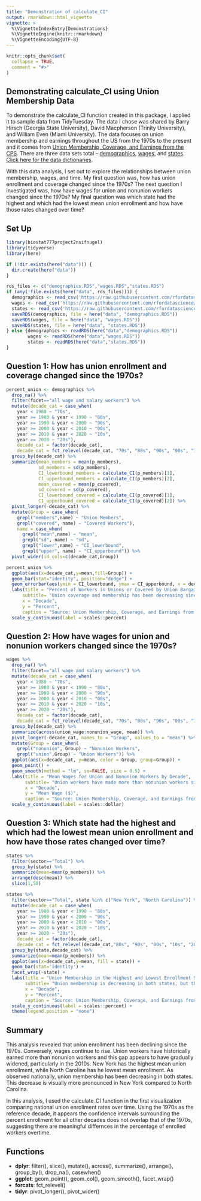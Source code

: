 ```yaml
---
title: "Demonstration of calculate_CI"
output: rmarkdown::html_vignette
vignette: >
  %\VignetteIndexEntry{Demonstrations}
  %\VignetteEngine{knitr::rmarkdown}
  %\VignetteEncoding{UTF-8}
---
```


```r
knitr::opts_chunk$set(
  collapse = TRUE,
  comment = "#>"
)
```

## Demonstrating calculate_CI using Union Membership Data

To demonstrate the calculate_CI function created in this package, I applied it to sample data from TidyTuesday. The data I chose was shared by Barry Hirsch (Georgia State University), David Macpherson (Trinity University), and William Even (Miami University). The data focuses on union membership and earnings throughout the US from the 1970s to the present and it comes from [Union Membership, Coverage, and Earnings from the CPS](https://www.unionstats.com/). There are three data sets total -- [demographics](https://raw.githubusercontent.com/rfordatascience/tidytuesday/master/data/2023/2023-09-05/demographics.csv), [wages](https://raw.githubusercontent.com/rfordatascience/tidytuesday/master/data/2023/2023-09-05/wages.csv), and [states](https://raw.githubusercontent.com/rfordatascience/tidytuesday/master/data/2023/2023-09-05/states.csv). [Click here for the data dictionaries](https://github.com/rfordatascience/tidytuesday/blob/master/data/2023/2023-09-05/readme.md#demographicscsv).

With this data analysis, I set out to explore the relationships between union membership, wages, and time. My first question was, how has union enrollment and coverage changed since the 1970s? The next question I investigated was, how have wages for union and nonunion workers changed since the 1970s? My final question was which state had the highest and which had the lowest mean union enrollment and how have those rates changed over time?

## Set Up

```r
library(biostat777project2nsifnugel)
library(tidyverse)
library(here)

if (!dir.exists(here("data"))) {
  dir.create(here("data"))
}

rds_files <- c("demographics.RDS","wages.RDS","states.RDS")
if (any(!file.exists(here("data", rds_files)))) {
  demographics <- read_csv('https://raw.githubusercontent.com/rfordatascience/tidytuesday/master/data/2023/2023-09-05/demographics.csv')
  wages <- read_csv('https://raw.githubusercontent.com/rfordatascience/tidytuesday/master/data/2023/2023-09-05/wages.csv')
  states <- read_csv('https://raw.githubusercontent.com/rfordatascience/tidytuesday/master/data/2023/2023-09-05/states.csv')
  saveRDS(demographics, file = here("data", "demographics.RDS"))
  saveRDS(wages, file = here("data", "wages.RDS"))
  saveRDS(states, file = here("data", "states.RDS"))
} else {demographics <- readRDS(here("data","demographics.RDS"))
        wages <- readRDS(here("data","wages.RDS"))
        states <- readRDS(here("data","states.RDS"))
}
```

## Question 1: How has union enrollment and coverage changed since the 1970s?

```r
percent_union <- demographics %>%
  drop_na() %>%
  filter(facet=="all wage and salary workers") %>%
  mutate(decade_cat = case_when(
    year < 1980 ~ "70s",
    year >= 1980 & year < 1990 ~ "80s",
    year >= 1990 & year < 2000 ~ "90s",
    year >= 2000 & year < 2010 ~ "00s",
    year >= 2010 & year < 2020 ~ "10s",
    year >= 2020 ~ "20s"),
    decade_cat = factor(decade_cat),
    decade_cat = fct_relevel(decade_cat, "70s", "80s", "90s", "00s", "10s", "20s")) %>%
  group_by(decade_cat) %>%
  summarize(mean_members = mean(p_members),
            sd_members = sd(p_members),
            CI_lowerbound_members = calculate_CI(p_members)[1],
            CI_upperbound_members = calculate_CI(p_members)[2],
            mean_covered = mean(p_covered),
            sd_covered = sd(p_covered), 
            CI_lowerbound_covered = calculate_CI(p_covered)[1],
            CI_upperbound_covered = calculate_CI(p_covered)[2]) %>%
  pivot_longer(-decade_cat) %>%
  mutate(Group = case_when(
    grepl("members",name) ~ "Union Members",
    grepl("covered", name) ~ "Covered Workers"),
    name = case_when(
      grepl("mean",name) ~ "mean",
      grepl("sd", name) ~ "sd",
      grepl("lower",name) ~ "CI_lowerbound",
      grepl("upper", name) ~ "CI_upperbound")) %>%
  pivot_wider(id_cols=c(decade_cat,Group))

percent_union %>%
  ggplot(aes(x=decade_cat,y=mean,fill=Group)) +
  geom_bar(stat="identity", position="dodge") +
  geom_errorbar(aes(ymin = CI_lowerbound, ymax = CI_upperbound, x = decade_cat), width = 0.2, position = position_dodge(width = 0.9)) +
  labs(title = "Percent of Workers in Unions or Covered by Union Bargaining Deals by Decade",
      subtitle= "Union coverage and membership has been decreasing since 1970s.",
      x = "Decade",
      y = "Percent",
      caption = "Source: Union Membership, Coverage, and Earnings from the CPS\nBarry Hirsch (Georgia State University), David Macpherson\n(Trinity University), and William Even (Miami University)") +
  scale_y_continuous(label = scales::percent)
```

## Question 2: How have wages for union and nonunion workers changed since the 1970s?

```r
wages %>%
  drop_na() %>%
  filter(facet=="all wage and salary workers") %>%
  mutate(decade_cat = case_when(
    year < 1980 ~ "70s",
    year >= 1980 & year < 1990 ~ "80s",
    year >= 1990 & year < 2000 ~ "90s",
    year >= 2000 & year < 2010 ~ "00s",
    year >= 2010 & year < 2020 ~ "10s",
    year >= 2020 ~ "20s"),
    decade_cat = factor(decade_cat),
    decade_cat = fct_relevel(decade_cat, "70s", "80s", "90s", "00s", "10s", "20s")) %>%
  group_by(decade_cat) %>%
  summarize(across(union_wage:nonunion_wage, mean)) %>%
  pivot_longer(-decade_cat, names_to = "Group", values_to = "mean") %>%
  mutate(Group = case_when(
    grepl("nonunion", Group) ~ "Nonunion Workers",
    grepl("union",Group) ~ "Union Workers")) %>%
  ggplot(aes(x=decade_cat, y=mean, color = Group, group=Group)) +
  geom_point() +
  geom_smooth(method = "lm", se=FALSE, size = 0.5) +
  labs(title = "Mean Wages for Union and Nonunion Workers by Decade",
       subtitle= "Union workers have made more than nonunion workers since the 1970s.\nThe gap between is increasing gradually.",
       x = "Decade",
       y = "Mean Wage ($)",
       caption = "Source: Union Membership, Coverage, and Earnings from the CPS\nBarry Hirsch (Georgia State University), David Macpherson\n(Trinity University), and William Even (Miami University)") +
  scale_y_continuous(label = scales::dollar)
```

## Question 3: Which state had the highest and which had the lowest mean union enrollment and how have those rates changed over time?

```r
states %>%
  filter(sector=="Total") %>%
  group_by(state) %>%
  summarize(mean=mean(p_members)) %>%
  arrange(desc(mean)) %>%
  slice(1,50)

states %>%
  filter(sector=="Total", state %in% c("New York", "North Carolina")) %>%
  mutate(decade_cat = case_when(
    year >= 1980 & year < 1990 ~ "80s",
    year >= 1990 & year < 2000 ~ "90s",
    year >= 2000 & year < 2010 ~ "00s",
    year >= 2010 & year < 2020 ~ "10s",
    year >= 2020 ~ "20s"),
    decade_cat = factor(decade_cat),
    decade_cat = fct_relevel(decade_cat,"80s", "90s", "00s", "10s", "20s")) %>%
  group_by(state,decade_cat) %>%
  summarize(mean=mean(p_members)) %>%
  ggplot(aes(x=decade_cat,y=mean, fill = state)) +
  geom_bar(stat='identity') +
  facet_wrap(~state) +
  labs(title = "Union Membership in the Highest and Lowest Enrollment States by Decade",
       subtitle= "Union membership is decreasing in both states, but this decline appears to be more\nsteep in New York.",
       x = "Decade",
       y = "Percent",
       caption = "Source: Union Membership, Coverage, and Earnings from the CPS\nBarry Hirsch (Georgia State University), David Macpherson\n(Trinity University), and William Even (Miami University)") +
  scale_y_continuous(label = scales::percent) + 
  theme(legend.position = "none")
```

## Summary

This analysis revealed that union enrollment has been declining since the 1970s. Conversely, wages continue to rise. Union workers have historically earned more than nonunion workers and this gap appears to have gradually widened, particularly in the 2010s. New York has the highest mean union enrollment, while North Caroline has he lowest mean enrollment. As observed nationally, union membership has been decreasing in both states. This decrease is visually more pronounced in New York compared to North Carolina.

In this analysis, I used the calculate_CI function in the first visualization comparing national union enrollment rates over time. Using the 1970s as the reference decade, it appears the confidence intervals surrounding the percent enrollment for all other decades does not overlap that of the 1970s, suggesting there are meaningful differnces in the percentage of enrolled workers overtime.

## Functions

-   **dplyr**: filter(), slice(), mutate(), across(), summarize(), arrange(), group_by(), drop_na(), casewhen()
-   **ggplot**: geom_point(), geom_col(), geom_smooth(), facet_wrap()
-   **forcats**: fct_relevel()
-   **tidyr**: pivot_longer(), pivot_wider()
